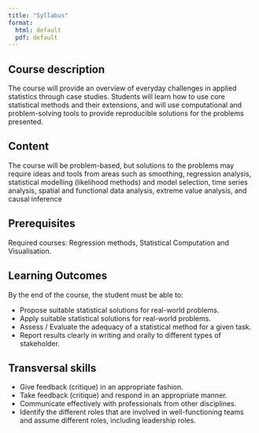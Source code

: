 ```yaml
---
title: "Syllabus"
format: 
  html: default
  pdf: default
---
```


## Course description

The course will provide an overview of everyday challenges in applied statistics through case studies. Students will learn how to use core statistical methods and their extensions, and will use computational and problem-solving tools to provide reproducible solutions for the problems presented.

## Content

The course will be problem-based, but solutions to the problems may require ideas and tools from areas such as smoothing, regression analysis, statistical modelling (likelihood methods) and model selection, time series analysis, spatial and functional data analysis, extreme value analysis, and causal inference


## Prerequisites

Required courses: Regression methods, Statistical Computation and Visualisation.

## Learning Outcomes
By the end of the course, the student must be able to:

- Propose suitable statistical solutions for real-world problems.
- Apply suitable statistical solutions for real-world problems.
- Assess / Evaluate the adequacy of a statistical method for a given task.
- Report results clearly in writing and orally to different types of stakeholder.


##  Transversal skills
- Give feedback (critique) in an appropriate fashion.
- Take feedback (critique) and respond in an appropriate manner.
- Communicate effectively with professionals from other disciplines.
- Identify the different roles that are involved in well-functioning teams and assume different roles, including leadership roles.
